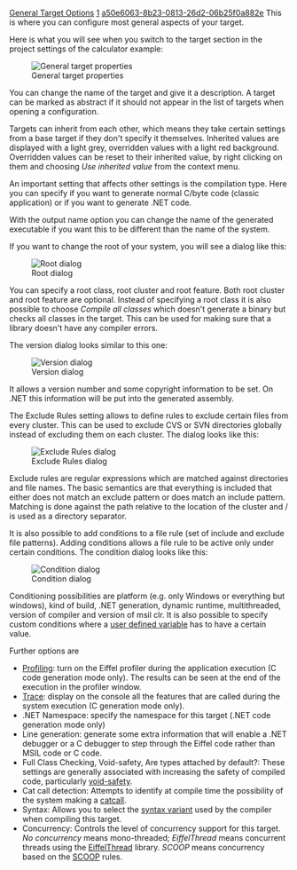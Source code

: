 [[Property:title|General Target Options]]
[[Property:weight|1]]
[[Property:uuid|a50e6063-8b23-0813-26d2-06b25f0a882e]]
This is where you can configure most general aspects of your target.

Here is what you will see when you switch to the target section in the project settings of the calculator example:

[[Image:target-options|General target properties]]  

You can change the name of the target and give it a description. A target can be marked as abstract if it should not appear in the list of targets when opening a configuration.

Targets can inherit from each other, which means they take certain settings from a base target if they don't specify it themselves. Inherited values are displayed with a light grey, overridden values with a light red background. Overridden values can be reset to their inherited value, by right clicking on them and choosing ''Use inherited value'' from the context menu.

An important setting that affects other settings is the compilation type. Here you can specify if you want to generate normal C/byte code (classic application) or if you want to generate .NET code.

With the output name option you can change the name of the generated executable if you want this to be different than the name of the system.

If you want to change the root of your system, you will see a dialog like this:

[[Image:root-dialog|Root dialog]]  

You can specify a root class, root cluster and root feature. Both root cluster and root feature are optional. Instead of specifying a root class it is also possible to choose ''Compile all classes'' which doesn't generate a binary but checks all classes in the target. This can be used for making sure that a library doesn't have any compiler errors. 

The version dialog looks similar to this one:

[[Image:version-dialog|Version dialog]]  

It allows a version number and some copyright information to be set. On .NET this information will be put into the generated assembly.

<span id="file_pattern"></span> 
The Exclude Rules setting allows to define rules to exclude certain files from every cluster. This can be used to exclude CVS or SVN directories globally instead of excluding them on each cluster. The dialog looks like this:

[[Image:exclude-dialog|Exclude Rules dialog]]  

Exclude rules are regular expressions which are matched against directories and file names. The basic semantics are that everything is included that either does not match an exclude pattern or does match an include pattern. Matching is done against the path relative to the location of the cluster and / is used as a directory separator. 

{{sample| We have a recursive cluster in c:\projects\calculator\cluster and in there we have a file c:\projects\calculator\cluster\interface\ignore_me.e<br/>
Matching would now be first done against ''/interface'' and then against ''/interface/ignore_me.e''<br/>
A rule like ''^/interface$'' would exclude the whole subdirectory, a rule like ''^/interface/ignore_me\.e$'' would only exclude the ignore_me.e class. }}

<span id="condition"></span> 
It is also possible to add conditions to a file rule (set of include and exclude file patterns). Adding conditions allows a file rule to be active only under certain conditions. The condition dialog looks like this:

[[Image:condition-dialog|Condition dialog]]  

Conditioning possibilities are platform (e.g. only Windows or everything but windows), kind of build, .NET generation, dynamic runtime, multithreaded, version of compiler and version of msil clr. It is also possible to specify custom conditions where a [[variables|user defined variable]] has to have a certain value.

Further options are
* [[Profiling]]: turn on the Eiffel profiler during the application execution (C code generation mode only). The results can be seen at the end of the execution in the profiler window.
* [[Tracing|Trace]]: display on the console all the features that are called during the system execution (C generation mode only).
* .NET Namespace: specify the namespace for this target (.NET code generation mode only)
* Line generation: generate some extra information that will enable a .NET debugger or a C debugger to step through the Eiffel code rather than MSIL code or C code.
* Full Class Checking, Void-safety, Are types attached by default?: These settings are generally associated with increasing the safety of compiled code, particularly [[Creating a new void-safe project#Project settings for void-safe projects|void-safety]].
* Cat call detection: Attempts to identify at compile time the possibility of the system making a [[ET: Inheritance#Catcalls|catcall]].
* Syntax: Allows you to select the [[Setting the syntax variant|syntax variant]] used by the compiler when compiling this target.
* Concurrency: Controls the level of concurrency support for this target. ''No concurrency'' means mono-threaded; ''EiffelThread'' means concurrent threads using the [[EiffelThread Tutorial|EiffelThread]] library. ''SCOOP'' means concurrency based on the [[Concurrent Eiffel with SCOOP|SCOOP]] rules.


